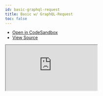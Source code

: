 ```yaml
---
id: basic-graphql-request
title: Basic w/ GraphQL-Request
toc: false
---
```


- [Open in CodeSandbox](https://codesandbox.io/s/github/tannerlinsley/react-query/tree/main/examples/basic-graphql-request)
- [View Source](https://github.com/tannerlinsley/react-query/tree/main/examples/basic-graphql-request)

<iframe
  src="https://codesandbox.io/embed/github/tannerlinsley/react-query/tree/main/examples/basic-graphql-request?autoresize=1&fontsize=14&theme=dark"
  title="tannerlinsley/react-query: basic-graphql-request"
  sandbox="allow-forms allow-modals allow-popups allow-presentation allow-same-origin allow-scripts"
  style={{
    width: '100%',
    height: '80vh',
    border: '0',
    borderRadius: 8,
    overflow: 'hidden',
    position: 'static',
    zIndex: 0,
  }}
></iframe>
